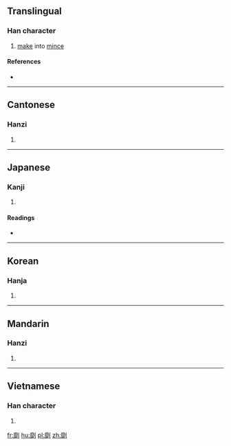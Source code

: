==Translingual==

===Han character===
{{Han char|rn=18|rad=刀|as=19|sn=21|four=0220<sub>0</sub>|canj=戈卜中弓 (IYLN)|ids=⿰[[靡]][[刂]]}}

# [[make]] into [[mince]]

====References====
* {{Han ref|kx=0145.440|dkj=02281|dj=0327.260|hdz=10363.080|uh=5298|ud=21144|bh=F5C2|bd=62914}}

----

==Cantonese==

===Hanzi===
{{yue-hanzi|jyut=|y=mo4}}

# {{defn|lang=yue|sort=刀19}}

----

==Japanese==

===Kanji===
{{ja-kanji|grade=|rs=刀19}}

# {{defn|lang=ja|sort=刀19}}

====Readings====
* {{ja-readings|on=[[ば]] (ba), [[ま]] (ma), [[び]] (bi), [[み]] (mi)|kun=[[けずる]] (kezuru), [[する]] (suru), [[わける]] (wakeru)}}

----

==Korean==

===Hanja===
{{ko-hanja|hangeul=마|rv=ma|mr=ma}}

# {{defn|lang=ko|sort=刀19}}

----

==Mandarin==

===Hanzi===
{{cmn-hanzi|pin=[[jìn]] ([[jin4]]), [[mó]] ([[mo2]])|wg=chin<sup>4</sup>, mo<sup>2</sup>}}

# {{defn|lang=cmn|sort=刀19}}

----

==Vietnamese==

===Han character===
{{vi-hantu|[[mi]]|rs=刀19}}

# {{defn|lang=vi|sort=刀19}}

[[fr:劘]]
[[hu:劘]]
[[pl:劘]]
[[zh:劘]]